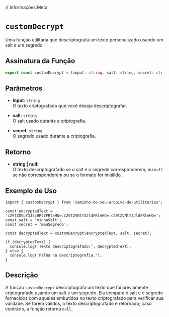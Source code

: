 
// Informações Meta
<Meta title="Functions/customDecrypt" />

# `customDecrypt`

Uma função utilitária que descriptografa um texto personalizado usando um salt e um segredo.

## Assinatura da Função

```typescript
export const customDecrypt = (input: string, salt: string, secret: string) => string | null;
```

## Parâmetros

- **input**: `string`  
  O texto criptografado que você deseja descriptografar.

- **salt**: `string`  
  O salt usado durante a criptografia.

- **secret**: `string`  
  O segredo usado durante a criptografia.

## Retorno

- **string | null**:  
  O texto descriptografado se o salt e o segredo corresponderem, ou `null` se não corresponderem ou se o formato for inválido.

## Exemplo de Uso

```tsx
import { customDecrypt } from 'caminho-do-seu-arquivo-de-utilitarios';

const encryptedText = 'c29tZUVuY3J5cHRlZFRleHQ=:c29tZVNlY3JldFRleHQ=:c29tZVNlY3JldFRleHQ=';
const salt = 'minhaSalt';
const secret = 'meuSegredo';

const decryptedText = customDecrypt(encryptedText, salt, secret);

if (decryptedText) {
  console.log('Texto descriptografado:', decryptedText);
} else {
  console.log('Falha na descriptografia.');
}
```

## Descrição

A função `customDecrypt` descriptografa um texto que foi previamente criptografado usando um salt e um segredo. Ela compara o salt e o segredo fornecidos com aqueles embutidos no texto criptografado para verificar sua validade. Se forem válidos, o texto descriptografado é retornado; caso contrário, a função retorna `null`.
